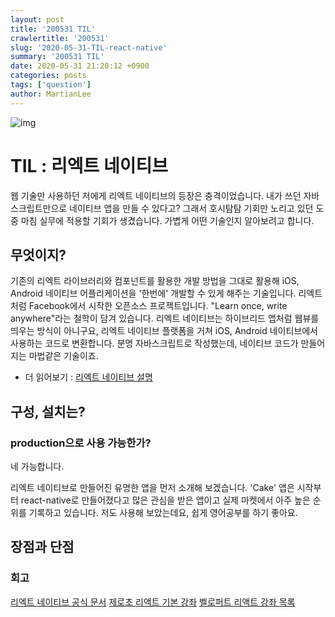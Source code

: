 ---
layout: post
title: '200531 TIL'
crawlertitle: '200531'
slug: '2020-05-31-TIL-react-native'
summary: '200531 TIL'
date: 2020-05-31 21:20:12 +0900
categories: posts
tags: ['question']
author: MartianLee
---

![img](./contents/200531_react-native/logo.png)

# TIL : 리엑트 네이티브

웹 기술만 사용하던 저에게 리엑트 네이티브의 등장은 충격이었습니다. 내가 쓰던 자바스크립트만으로 네이티브 앱을 만들 수 있다고? 그래서 호시탐탐 기회만 노리고 있던 도중 마침 실무에 적용할 기회가 생겼습니다. 가볍게 어떤 기술인지 알아보려고 합니다.

## 무엇이지?

기존의 리엑트 라이브러리와 컴포넌트를 활용한 개발 방법을 그대로 활용해 iOS, Android 네이티브 어플리케이션을 '한번에' 개발할 수 있게 해주는 기술입니다. 리엑트처럼 Facebook에서 시작한 오픈소스 프로젝트입니다. "Learn once, write anywhere"라는 철학이 담겨 있습니다. 리엑트 네이티브는 하이브리드 앱처럼 웹뷰를 띄우는 방식이 아니구요, 리엑트 네이티브 플랫폼을 거쳐 iOS, Android 네이티브에서 사용하는 코드로 변환합니다. 분명 자바스크립트로 작성했는데, 네이티브 코드가 만들어지는 마법같은 기술이죠.

- 더 읽어보기 : [리엑트 네이티브 설명](https://tansfil.tistory.com/57)

## 구성, 설치는?

### production으로 사용 가능한가?

네 가능합니다.

리엑트 네이티브로 만들어진 유명한 앱을 먼저 소개해 보겠습니다. 'Cake' 앱은 시작부터 react-native로 만들어졌다고 많은 관심을 받은 앱이고 실제 마켓에서 아주 높은 순위를 기록하고 있습니다. 저도 사용해 보았는데요, 쉽게 영어공부를 하기 좋아요.

## 장점과 단점

### 회고

[리엑트 네이티브 공식 문서](https://reactnative.dev/docs/getting-started)
[제로초 리액트 기본 강좌](https://youtu.be/V3QsSrldHqI)
[벨로퍼트 리액트 강좌 목록](https://velopert.com/reactjs-tutorials)

